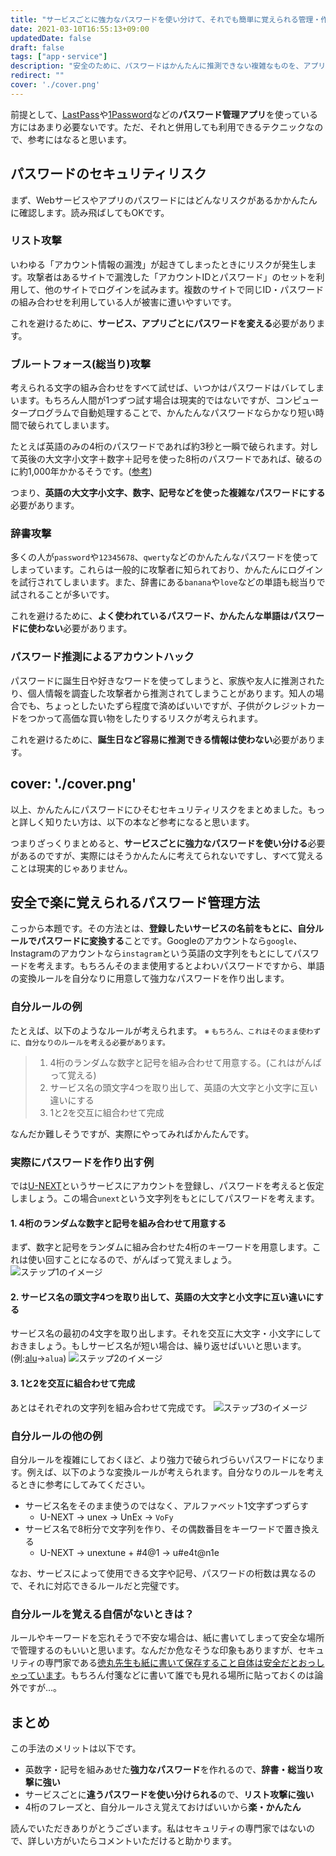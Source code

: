 ```yaml
---
title: "サービスごとに強力なパスワードを使い分けて、それでも簡単に覚えられる管理・作り方テクニック"
date: 2021-03-10T16:55:13+09:00
updatedDate: false
draft: false
tags: ["app・service"]
description: "安全のために、パスワードはかんたんに推測できない複雑なものを、アプリ・サービスごとに使い分ける必要があります。強力で安全なパスワードをサービスごとに使い分けて、なおかつ簡単で楽に覚えられる方法を紹介します。"
redirect: ""
cover: './cover.png'
---
```


前提として、[LastPass](https://www.lastpass.com/)や[1Password](https://1password.com/jp/)などの<b>パスワード管理アプリ</b>を使っている方にはあまり必要ないです。ただ、それと併用しても利用できるテクニックなので、参考にはなると思います。


## パスワードのセキュリティリスク
まず、Webサービスやアプリのパスワードにはどんなリスクがあるかかんたんに確認します。読み飛ばしてもOKです。


### リスト攻撃
いわゆる「アカウント情報の漏洩」が起きてしまったときにリスクが発生します。攻撃者はあるサイトで漏洩した「アカウントIDとパスワード」のセットを利用して、他のサイトでログインを試みます。複数のサイトで同じID・パスワードの組み合わせを利用している人が被害に遭いやすいです。

これを避けるために、**サービス、アプリごとにパスワードを変える**必要があります。

### ブルートフォース(総当り)攻撃
考えられる文字の組み合わせをすべて試せば、いつかはパスワードはバレてしまいます。もちろん人間が1つずつ試す場合は現実的ではないですが、コンピュータープログラムで自動処理することで、かんたんなパスワードならかなり短い時間で破られてしまいます。

たとえば英語のみの4桁のパスワードであれば約3秒と一瞬で破られます。対して英後の大文字小文字＋数字＋記号を使った8桁のパスワードであれば、破るのに約1,000年かかるそうです。([参考](https://cybersecurity-jp.com/column/17426))

つまり、**英語の大文字小文字、数字、記号などを使った複雑なパスワードにする**必要があります。

### 辞書攻撃
多くの人が`password`や`12345678`、`qwerty`などのかんたんなパスワードを使ってしまっています。これらは一般的に攻撃者に知られており、かんたんにログインを試行されてしまいます。また、辞書にある`banana`や`love`などの単語も総当りで試されることが多いです。

これを避けるために、**よく使われているパスワード、かんたんな単語はパスワードに使わない**必要があります。

### パスワード推測によるアカウントハック
パスワードに誕生日や好きなワードを使ってしまうと、家族や友人に推測されたり、個人情報を調査した攻撃者から推測されてしまうことがあります。知人の場合でも、ちょっとしたいたずら程度で済めばいいですが、子供がクレジットカードをつかって高価な買い物をしたりするリスクが考えられます。

これを避けるために、**誕生日など容易に推測できる情報は使わない**必要があります。

cover: './cover.png'
---

以上、かんたんにパスワードにひそむセキュリティリスクをまとめました。もっと詳しく知りたい方は、以下の本など参考になると思います。

<EmbedCard
    url="TODO"
    img="https://ws-fe.amazon-adsystem.com/widgets/q?_encoding=UTF8&ASIN=B017SH8GZ8&Format=_SL250_&ID=AsinImage&ServiceVersion=20070822&WS=1"
    title="徳丸浩のWebセキュリティ教室（日経BP Next ICT選書） | 徳丸 浩 | 工学 | Kindleストア | Amazon"
    site="amazon.co.jp" />

つまりざっくりまとめると、**サービスごとに強力なパスワードを使い分ける**必要があるのですが、実際にはそうかんたんに考えてられないですし、すべて覚えることは現実的じゃありません。


## 安全で楽に覚えられるパスワード管理方法
こっから本題です。その方法とは、**登録したいサービスの名前をもとに、自分ルールでパスワードに変換する**ことです。Googleのアカウントなら`google`、Instagramのアカウントなら`instagram`という英語の文字列をもとにしてパスワードを考えます。もちろんそのまま使用するとよわいパスワードですから、単語の変換ルールを自分なりに用意して強力なパスワードを作り出します。

### 自分ルールの例
たとえば、以下のようなルールが考えられます。
<small>※ もちろん、これはそのまま使わずに、自分なりのルールを考える必要があります。</small>

> 1.  4桁のランダムな数字と記号を組み合わせて用意する。(これはがんばって覚える)
> 2.  サービス名の頭文字4つを取り出して、英語の大文字と小文字に互い違いにする
> 3.  1と2を交互に組合わせて完成

なんだか難しそうですが、実際にやってみればかんたんです。

### 実際にパスワードを作り出す例
では[U-NEXT](https://video.unext.jp/)というサービスにアカウントを登録し、パスワードを考えると仮定しましょう。この場合`unext`という文字列をもとにしてパスワードを考えます。

#### 1. 4桁のランダムな数字と記号を組み合わせて用意する
まず、数字と記号をランダムに組み合わせた4桁のキーワードを用意します。これは使い回すことになるので、がんばって覚えましょう。
![ステップ1のイメージ](./step1.png)

#### 2.  サービス名の頭文字4つを取り出して、英語の大文字と小文字に互い違いにする
サービス名の最初の4文字を取り出します。それを交互に大文字・小文字にしておきましょう。もしサービス名が短い場合は、繰り返せばいいと思います。(例:[alu](https://alu.jp/)→`alua`)
![ステップ2のイメージ](./step2.png)

#### 3. 1と2を交互に組合わせて完成
あとはそれぞれの文字列を組み合わせて完成です。
![ステップ3のイメージ](./step3.png)

### 自分ルールの他の例
自分ルールを複雑にしておくほど、より強力で破られづらいパスワードになります。例えば、以下のような変換ルールが考えられます。自分なりのルールを考えるときに参考にしてみてください。

* サービス名をそのまま使うのではなく、アルファベット1文字ずつずらす
    * U-NEXT → unex → UnEx → `VoFy`
* サービス名で8桁分で文字列を作り、その偶数番目をキーワードで置き換える
    * U-NEXT → unextune + #4@1 → u#e4t@n1e

なお、サービスによって使用できる文字や記号、パスワードの桁数は異なるので、それに対応できるルールだと完璧です。

### 自分ルールを覚える自信がないときは？
ルールやキーワードを忘れそうで不安な場合は、紙に書いてしまって安全な場所で管理するのもいいと思います。なんだか危なそうな印象もありますが、セキュリティの専門家である[徳丸先生も紙に書いて保存すること自体は安全だとおっしゃっています](https://www.motex.co.jp/nomore/column/1036/)。もちろん付箋などに書いて誰でも見れる場所に貼っておくのは論外ですが...。



## まとめ
この手法のメリットは以下です。

* 英数字・記号を組みあせた**強力なパスワード**を作れるので、**辞書・総当り攻撃に強い**
* サービスごとに**違うパスワードを使い分けられる**ので、**リスト攻撃に強い**
* 4桁のフレーズと、自分ルールさえ覚えておけばいいから**楽・かんたん**

読んでいただきありがとうございます。私はセキュリティの専門家ではないので、詳しい方がいたらコメントいただけると助かります。
